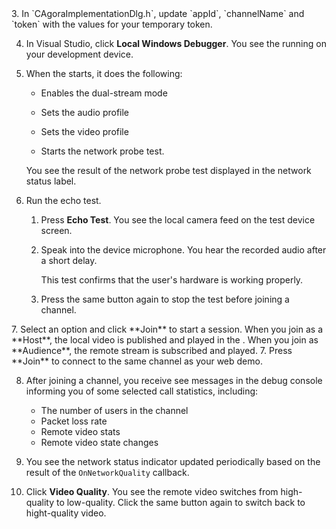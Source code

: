<PlatformWrapper platform="windows">
3. In `CAgoraImplementationDlg.h`, update `appId`, `channelName` and `token` with the values for your temporary token.

4. In Visual Studio, click **Local Windows Debugger**. You see the <Vpl k="CLIENT" /> running on your development device.

5. When the <Vpl k="CLIENT" /> starts, it does the following:

    * Enables the dual-stream mode

    * Sets the audio profile

    * Sets the video profile

    * Starts the network probe test.

    You see the result of the network probe test displayed in the network status label.

6. Run the echo test.

    1. Press **Echo Test**. You see the local camera feed on the test device screen. 
    
    1. Speak into the device microphone. You hear the recorded audio after a short delay. 
    
        This test confirms that the user's hardware is working properly.

    1. Press the same button again to stop the test before joining a channel.

<ProductWrapper product="interactive-live-streaming">
7. Select an option and click **Join** to start a session. When you join as a **Host**, the local video is published and played in the <Vpl k="CLIENT" />. When you join as **Audience**, the remote stream is subscribed and played.
</ProductWrapper>

<ProductWrapper notAllowed="interactive-live-streaming">
7. Press **Join** to connect to the same channel as your web demo.
</ProductWrapper>

8. After joining a channel, you receive see messages in the debug console informing you of some selected call statistics, including:

    * The number of users in the channel
    * Packet loss rate
    * Remote video stats
    * Remote video state changes

8. You see the network status indicator updated periodically based on the result of the `OnNetworkQuality` callback.

9. Click **Video Quality**. You see the remote video switches from high-quality to low-quality. Click the same button again to switch back to hight-quality video.

</PlatformWrapper>